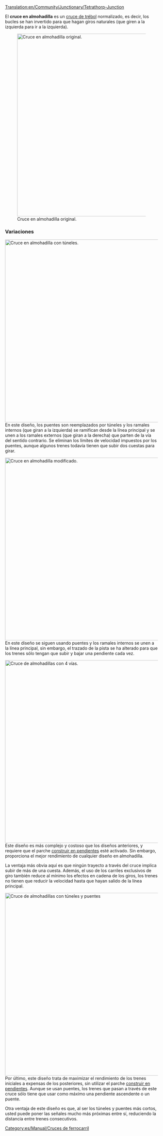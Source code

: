 [[Translation:en/Community/Junctionary/Tetrathorp-Junction]]

{{es/Community/Junctionary/Menú de Cruces}}
El '''cruce en almohadilla''' es un [[es/Community/Junctionary/Cruce de trébol|cruce de trébol]] normalizado, es decir, los bucles se han invertido para que hagan giros naturales (que giren a la izquierda para ir a la izquierda).

[[File:en/Community/Junctionary/Ttj-orig.png|none|thumb|600px|Cruce en almohadilla original.]]

{{es/Community/Junctionary/Criterios sobre cruces|Moderado|3|1|2|2|1|1|1|1|0|0|0||Los trenes averiados solo afectan una vía.|
*Al comienzo del juego, los trenes tienen que reducir la velocidad para subir pendientes, debido a la falta de potencia del motor.
*Más adelante en el juego, los trenes tienen que frenar porque los puentes tienen límites de velocidad.
*Área: 18 x 18
}}

===Variaciones===
[[File:en/Community/Junctionary/Ttj-tun.png|none|thumb|600px|Cruce en almohadilla con túneles.]]
En este diseño, los puentes son reemplazados por túneles y los ramales internos (que giran a la izquierda) se ramifican desde la línea principal y se unen a los ramales externos (que giran a la derecha) que parten de la vía del sentido contrario. Se eliminan los límites de velocidad impuestos por los puentes, aunque algunos trenes todavía tienen que subir dos cuestas para girar.

[[File:en/Community/Junctionary/Tfj-mod.png|none|thumb|600px|Cruce en almohadilla modificado.]]
En este diseño se siguen usando puentes y los ramales internos se unen a la línea principal, sin embargo, el trazado de la pista se ha alterado para que los trenes sólo tengan que subir y bajar una pendiente cada vez.

[[File:en/Community/Junctionary/Ttj-3rd.png|none|thumb|600px|Cruce de almohadillas con 4 vías.]]
Este diseño es más complejo y costoso que los diseños anteriores, y requiere que el parche [[es/Archive/Manual/Settings/Construir en pendientes|construir en pendientes]] esté activado. Sin embargo, proporciona el mejor rendimiento de cualquier diseño en almohadilla.

La ventaja más obvia aquí es que ningún trayecto a través del cruce implica subir de más de una cuesta. Además, el uso de los carriles exclusivos de giro también reduce al mínimo los efectos en cadena de los giros, los trenes no tienen que reducir la velocidad hasta que hayan salido de la línea principal.


[[File:en/Community/Junctionary/Ttj-cire1285.png|none|thumb|600px|Cruce de almohadillas con túneles y puentes]]
Por último, este diseño trata de maximizar el rendimiento de los trenes iniciales a expensas de los posteriores, sin utilizar el parche [[es/Archive/Manual/Settings/Construir en pendientes|construir en pendientes]]. Aunque se usan puentes, los trenes que pasan a través de este cruce sólo tiene que usar como máximo una pendiente ascendente o un puente.

Otra ventaja de este diseño es que, al ser los túneles y puentes más cortos, usted puede poner las señales mucho más próximas entre sí, reduciendo la distancia entre trenes consecutivos.

[[Category:es/Manual/Cruces de ferrocarril]]